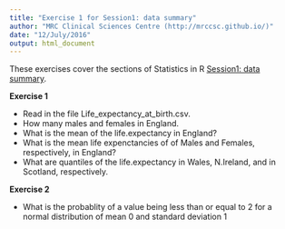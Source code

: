 ```yaml
---
title: "Exercise 1 for Session1: data summary"
author: "MRC Clinical Sciences Centre (http://mrccsc.github.io/)"
date: "12/July/2016"
output: html_document
---
```


These exercises cover the sections of Statistics in R [Session1: data summary]("Session1_describe_the_data-rpubs.html").

**Exercise 1**

- Read in the file Life_expectancy_at_birth.csv.
- How many males and females in England.
- What is the mean of the life.expectancy in England? 
- What is the mean life expenctancies of of Males and Females, respectively, in England?
- What are quantiles of the life.expectancy in Wales, N.Ireland, and in Scotland, respectively.


**Exercise 2**

- What is the probablity of a value being less than or equal to 2 for a normal distribution of mean 0 and standard deviation 1

